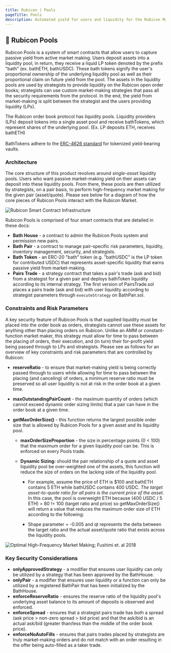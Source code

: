 ```yaml
---
title: Rubicon | Pools
pageTitle: Pools
description: Automated yield for users and liquidity for the Rubicon Market
---
```


## 🌊 Rubicon Pools

Rubicon Pools is a system of smart contracts that allow users to capture passive yield from active market making. Users deposit assets into a liquidity pool, in return, they receive a liquid LP token denoted by the prefix "bath" (ex. bathETH, bathUSDC). These bath tokens signify the user's proportional ownership of the underlying liquidity pool as well as their proportional claim on future yield from the pool. The assets in the liquidity pools are used by strategists to provide liquidity on the Rubicon open order books; strategists can use custom market-making strategies that pass all the security requirements from the protocol. In the end, the yield from market-making is split between the strategist and the users providing liquidity (LPs).

The Rubicon order book protocol has liquidity pools. Liquidity providers (LPs) deposit tokens into a single asset pool and receive bathTokens, which represent shares of the underlying pool. (Ex. LP deposits ETH, receives bathETH)\
\
BathTokens adhere to the [ERC-4626 standard](https://ethereum.org/en/developers/docs/standards/tokens/erc-4626/) for tokenized yield-bearing vaults.

### Architecture

The core structure of this product revolves around _single-asset_ liquidity pools. Users who want passive market-making yield on their assets can deposit into these liquidity pools. From there, these pools are then utilized by strategists, on a pair basis, to perform high-frequency market making for the given pair (asset/quote). Please see below for a diagram of how the core pieces of Rubicon Pools interact with the Rubicon Market.

![Rubicon Smart Contract Infrastructure](</assets/image(83).png>)

Rubicon Pools is comprised of four smart contracts that are detailed in these docs:

- **Bath House** - a contract to admin the Rubicon Pools system and permission new pairs.
- **Bath Pair** - a contract to manage pair-specific risk parameters, liquidity, inventory management, security, and strategists.
- **Bath Token** - an ERC-20 "bath" token (e.g. "bathUSDC" is the LP token for contributed USDC) that represents asset-specific liquidity that earns passive yield from market-making.
- **Pairs Trade** - a strategy contract that takes a pair's trade (ask and bid) from a strategist for a given pair and deploys bathToken liquidity according to its internal strategy. The first version of PairsTrade.sol places a pairs trade (ask and bid) with user liquidity according to strategist parameters through `executeStrategy` on BathPair.sol.

### Constraints and Risk Parameters

A key security feature of Rubicon Pools is that supplied liquidity must be placed into the order book as orders, strategists cannot use these assets for anything other than placing orders on Rubicon. Unlike an AMM or constant-function market maker, this strategy must allow for time to pass between the placing of orders, their execution, and (in turn) their for-profit yield being passed through to LPs and strategists. Please see as follows for an overview of key constraints and risk parameters that are controlled by Rubicon:

- **reserveRatio** - to ensure that market-making yield is being correctly passed through to users while allowing for time to pass between the placing (and canceling) of orders, a minimum reserve ratio must be preserved so all user liquidity is not at risk in the order book at a given time.
- **maxOutstandingPairCount** - the maximum quantity of orders (which cannot exceed dynamic order sizing limits) that a pair can have in the order book at a given time.
- **getMaxOrderSize()** - this function returns the largest possible order size that is allowed by Rubicon Pools for a given asset and its liquidity pool.

  - **maxOrderSizeProportion** - the size in percentage points (0 < 100) that the maximum order for a given liquidity pool can be. This is enforced on every Pools trade.
  - **Dynamic Sizing:** should the pair relationship of a quote and asset liquidity pool be over-weighted one of the assets, this function will reduce the size of orders on the lacking side of the liquidity pool.

    - For example, assume the price of ETH is $100 and bathETH contains 5 ETH while bathUSDC contains 400 USDC. _The target asset-to-quote ratio for all pairs is the current price of the asset._ In this case, the pool is overweight ETH because (400 USDC / 5 ETH) = 80 != 100 (target ratio and price) so getMaxOrderSize() will return a value that reduces the maximum order size of ETH according to the following:

    - Shape parameter = -0.005 and qt represents the delta between the target ratio and the actual asset/quote ratio that exists across the liquidity pools.

![Optimal High-Frequency Market Making; Fushimi et. al 2018](</assets/image(32).png>)

### Key Security Considerations

- **onlyApprovedStrategy** - a modifier that ensures user liquidity can only be utilized by a strategy that has been approved by the BathHouse.
- **onlyPair** - a modifier that ensures user liquidity or a function can only be utilized by a registered BathPair that has been initialized by the BathHouse.
- **enforceReserveRatio** - ensures the reserve ratio of the liquidity pool's underlying asset balance to its amount of deposits is observed and enforced.
- **enforceSpread** - ensures that a strategist pairs trade has both a spread (ask price > non-zero spread > bid price) and that the ask/bid is an actual ask/bid (greater than/less than the middle of the order book price).
- **enforceNoAutoFills** - ensures that pairs trades placed by strategists are truly market-making orders and do not match with an order resulting in the offer being auto-filled as a taker trade.
